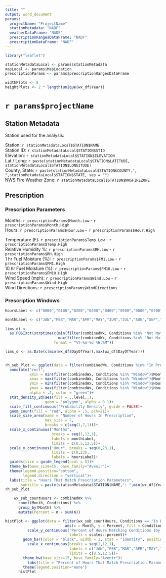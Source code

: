```yaml
---
title: ""
output: word_document
params:
  projectName: "ProjectName"
  stationMetadata: "NADF"
  weatherDataFrame: "NADF"
  prescriptionRangesDataFrame: "NADF"
  prescriptionDataFrame: "NADF"
---
```


```r
library("leaflet")

stationMetadataLocal <- params$stationMetadata
mapLocal <- params$MapLocation
prescriptionParams <- params$prescriptionRangesDataFrame

widthPlots <- 8
heightPlots <- 2 * length(unique(wx_df$Year))
```

# `r params$projectName`

## Station Metadata

Station used for the analysis:

Station: `r stationMetadataLocal$STATION$NAME`  
Station ID: `r stationMetadataLocal$STATION$STID`  
Elevation: `r stationMetadataLocal$STATION$ELEVATION`  
Lat / Long: `r paste(stationMetadataLocal$STATION$LATITUDE, stationMetadataLocal$STATION$LONGITUDE)`  
County, State: `r paste(stationMetadataLocal$STATION$COUNTY,", ",stationMetadataLocal$STATION$STATE, sep = "")`  
NWS Fire Weather Zone: `r stationMetadataLocal$STATION$NWSFIREZONE`  

## Prescription

### Prescription Parameters

Months: `r prescriptionParams$Month.Low` - `r prescriptionParams$Month.High`  
Hours: `r prescriptionParams$Hour.Low` - `r prescriptionParams$Hour.High`  

Temperature (F): `r prescriptionParams$Temp.Low` - `r prescriptionParams$Temp.High`  
Relative Humidity %: `r prescriptionParams$RH.Low` - `r prescriptionParams$RH.High`  
1 hr Fuel Moisture (%): `r prescriptionParams$FM1.Low` - `r prescriptionParams$FM1.High`  
10 hr Fuel Moisture (%): `r prescriptionParams$FM10.Low` - `r prescriptionParams$FM10.High`  
Wind Speed (mph): `r prescriptionParams$Wind.Low` - `r prescriptionParams$Wind.High`  
Wind Directions: `r prescriptionParams$WindDirections`

### Prescription Windows

```r

hoursLabel <- c("0000","0100","0200","0300","0400","0500","0600","0700","0800","0900","1000","1100", "1200","1300","1400","1500","1600","1700","1800","1900","2000","2100","2200","2300")

monthLabel <- c("JAN","FEB","MAR","APR","MAY","JUN","JUL","AUG","SEP","OCT","NOV","DEC")
  
lims_dt <-
  as.POSIXct(strptime(c(min(filter(combinedWx, Conditions %in% "Not Matching")$hms),
                        max(filter(combinedWx, Conditions %in% "Not Matching")$hms)),
                      format = "%Y-%m-%d %H:%M"))

lims_d <- as.Date(c(min(wx_df$DayOfYear),max(wx_df$DayOfYear)))
  

rh_sub_Plot <- ggplot(data = filter(combinedWx, Conditions %in% "In Prescription"), aes(x = Month, y = Hour))+
  annotate("rect",
           xmin = min(filter(combinedWx, Conditions %in% "Window")$Month),
           xmax = max(filter(combinedWx, Conditions %in% "Window")$Month),
           ymin = min(filter(combinedWx, Conditions %in% "Window")$Hour),
           ymax = max(filter(combinedWx, Conditions %in% "Window")$Hour),
           alpha = .2, color = "green")+
  stat_density_2d(aes(fill = ..level..),
                  geom = "polygon", alpha = 0.1)+
  scale_fill_continuous("Probability Density", guide = FALSE)+
  geom_count(fill = "red", alpha = .5, pch=21)+
  scale_size_area(name = "Number of Hours In Prescription",
                  max_size = 7,
                  breaks = c(seq(1,7,1)))+
  scale_x_continuous("Months",
                     breaks = seq(1,12,1),
                     labels = monthLabel,
                     limits = c(0.5,12.5))+
  scale_y_continuous("Hour", breaks = seq(0,23,1),
                     limits = c(0,23),
                     labels = hoursLabel)+
  guides(size = guide_legend(ncol = 8))+
  theme_bw(base_size=15, base_family="Avenir")+
  theme(legend.position="bottom",
        legend.direction = "vertical")+
  labs(title = "Hours That Match Prescription Parameters",
       subtitle = paste(stationMetadata$STATION$NAME,": ",min(wx_df$Year)," - ",max(wx_df$Year),sep = ""))
rh_sub_Plot
```

```r
    wx_sub_countHours <- combinedWx %>%
      count(Month, Conditions) %>%
      group_by(Month) %>%
      mutate(Percent = n / sum(n))

histPlot <- ggplot(data = filter(wx_sub_countHours, Conditions == "In Prescription"),
                           aes(x = Month, y = Percent, fill = Conditions))+
          scale_y_continuous("Percent of Hours Matching Conditions (by month)",
                             labels = scales::percent)+
        geom_bar(color = "black", width = 1, stat = "identity", position="dodge")+
          scale_x_continuous(breaks = seq(1,12,1),
                             labels = c("JAN","FEB","MAR","APR","MAY","JUN","JUL","AUG","SEP","OCT","NOV","DEC"),
                             limits = c(0.5,12.5))+
        theme_bw(base_size=15, base_family="Avenir")+
          labs(title = "Percent of Hours That Match Prescription Parameters Per Month", subtitle = paste(stationMetadata$STATION$NAME,": ",min(wx_df$Year)," - ",max(wx_df$Year),sep = ""))+
        theme(legend.position="none")
      histPlot
```